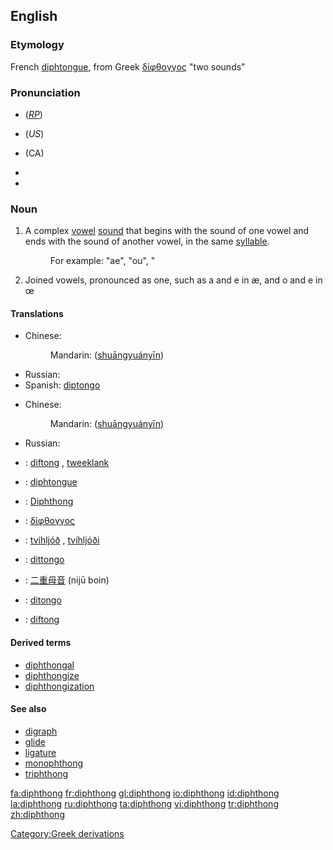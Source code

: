 {{was wotd|2006|September|17}}
==English==
{{wikipedia}}

===Etymology===
French [[diphtongue]], from Greek [[δίφθογγος]] "two sounds"

===Pronunciation===
*{{IPA|/ˈdɪf.θɒŋ/ or /ˈdɪp.θɒŋ/}} (''[[RP]]'')
*{{IPA|/ˈdɪfθɔːŋ/ or /ˈdɪpθɔːŋ/}} (''US'')
*{{IPA|/ˈdɪf.θɑŋ/}} (CA)
*{{Audio|en-ca-diphthong.ogg|Audio (CA)}}
*{{audio|en-us-diphthong.ogg|Audio (US)}}

===Noun===
{{en-noun}}

# {{phonetics}} A complex [[vowel]] [[sound]] that begins with the sound of one vowel and ends with the sound of another vowel, in the same [[syllable]].
#: For example: "ae", "ou", "
# Joined vowels, pronounced as one, such as a and e in æ, and o and e in œ

====Translations====
{{trans-top|a complex vowel sound}}
* Chinese:
*:Mandarin: {{zh-ts|[[雙]][[元音]]|[[双]][[元音]]}} ([[shuāng]][[yuán]][[yīn]])
{{trans-mid}}
* Russian: {{t|ru|дифтонг|m|tr=diftóng|sc=Cyrl}}
* Spanish: [[diptongo]] {{m}}
{{trans-bot}}

{{trans-top|joined vowels pronounced as one}}
* Chinese:
*:Mandarin: {{zh-ts|[[雙]][[元音]]|[[双]][[元音]]}} ([[shuāng]][[yuán]][[yīn]])
{{trans-mid}}
* Russian: {{t|ru|дифтонг|m|tr=diftóng|sc=Cyrl}}
{{trans-bot}}

{{ttbc-top}}
*{{ttbc|Dutch}}: [[diftong]] {{c}}, [[tweeklank]] {{m}}
*{{ttbc|French}}: [[diphtongue]] {{f}}
*{{ttbc|German}}: [[Diphthong]] {{m}}
*{{ttbc|Greek}}: [[δίφθογγος]] {{f}}
*{{ttbc|Icelandic}}: [[tvíhljóð]] {{n}}, [[tvíhljóði]] {{m}}
{{trans-mid}}
*{{ttbc|Italian}}: [[dittongo]] {{m}}
*{{ttbc|Japanese}}: [[二重母音]] (nijū boin)
*{{ttbc|Portuguese}}: [[ditongo]] {{m}}
*{{ttbc|Swedish}}: [[diftong]]
{{trans-bot}}

====Derived terms====
*[[diphthongal]]
*[[diphthongize]]
*[[diphthongization]]

====See also====
* [[digraph]]
* [[glide]]
* [[ligature]]
* [[monophthong]]
* [[triphthong]]

[[Category:Greek derivations]]

[[fa:diphthong]]
[[fr:diphthong]]
[[gl:diphthong]]
[[io:diphthong]]
[[id:diphthong]]
[[la:diphthong]]
[[ru:diphthong]]
[[ta:diphthong]]
[[vi:diphthong]]
[[tr:diphthong]]
[[zh:diphthong]]